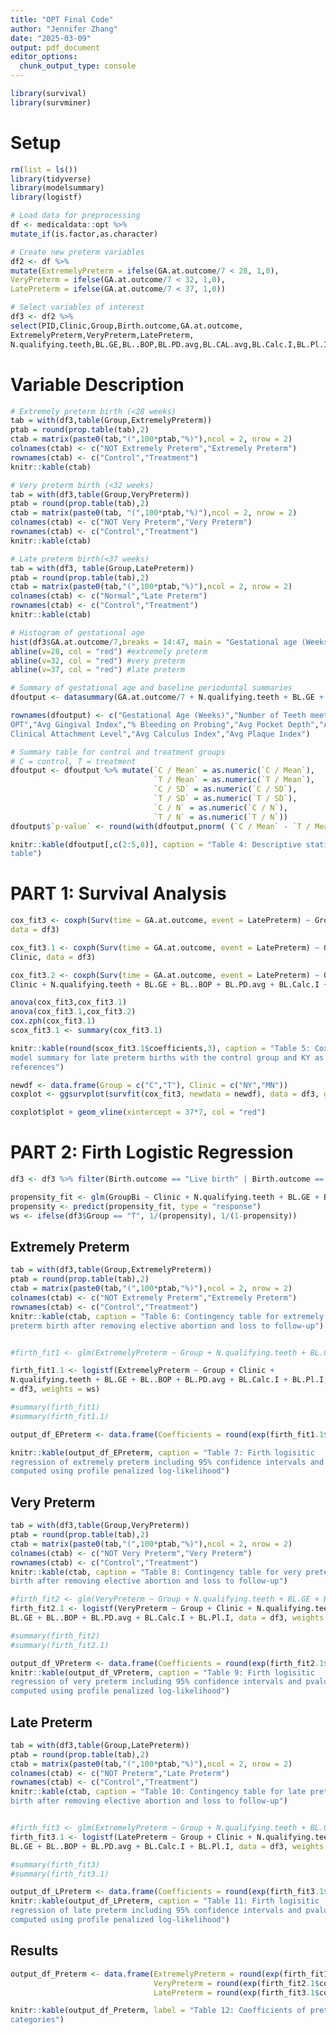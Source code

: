 ```yaml
---
title: "OPT Final Code"
author: "Jennifer Zhang"
date: "2025-03-09"
output: pdf_document
editor_options: 
  chunk_output_type: console
---
```

```r
library(survival)
library(survminer)
```

# Setup
```r
rm(list = ls())
library(tidyverse)
library(modelsummary)
library(logistf)

# Load data for preprocessing
df <- medicaldata::opt %>%
mutate_if(is.factor,as.character)

# Create new preterm variables
df2 <- df %>%
mutate(ExtremelyPreterm = ifelse(GA.at.outcome/7 < 28, 1,0),
VeryPreterm = ifelse(GA.at.outcome/7 < 32, 1,0),
LatePreterm = ifelse(GA.at.outcome/7 < 37, 1,0))

# Select variables of interest
df3 <- df2 %>%
select(PID,Clinic,Group,Birth.outcome,GA.at.outcome,
ExtremelyPreterm,VeryPreterm,LatePreterm,
N.qualifying.teeth,BL.GE,BL..BOP,BL.PD.avg,BL.CAL.avg,BL.Calc.I,BL.Pl.I)
```

# Variable Description
```r
# Extremely preterm birth (<28 weeks)
tab = with(df3,table(Group,ExtremelyPreterm))
ptab = round(prop.table(tab),2)
ctab = matrix(paste0(tab,"(",100*ptab,"%)"),ncol = 2, nrow = 2)
colnames(ctab) <- c("NOT Extremely Preterm","Extremely Preterm")
rownames(ctab) <- c("Control","Treatment")
knitr::kable(ctab)

# Very preterm birth (<32 weeks)
tab = with(df3,table(Group,VeryPreterm))
ptab = round(prop.table(tab),2)
ctab = matrix(paste0(tab, "(",100*ptab,"%)"),ncol = 2, nrow = 2)
colnames(ctab) <- c("NOT Very Preterm","Very Preterm")
rownames(ctab) <- c("Control","Treatment")
knitr::kable(ctab)

# Late preterm birth(<37 weeks)
tab = with(df3, table(Group,LatePreterm))
ptab = round(prop.table(tab),2)
ctab = matrix(paste0(tab,"(",100*ptab,"%)"),ncol = 2, nrow = 2)
colnames(ctab) <- c("Normal","Late Preterm")
rownames(ctab) <- c("Control","Treatment")
knitr::kable(ctab)

# Histogram of gestational age
hist(df3$GA.at.outcome/7,breaks = 14:47, main = "Gestational age (Weeks)", xlab = "GA")
abline(v=28, col = "red") #extremely preterm
abline(v=32, col = "red") #very preterm
abline(v=37, col = "red") #late preterm

# Summary of gestational age and baseline periodontal summaries
dfoutput <- datasummary(GA.at.outcome/7 + N.qualifying.teeth + BL.GE + BL..BOP + BL.PD.avg + BL.CAL.avg + BL.Calc.I + BL.Pl.I ~ Group*Mean + Group*SD + Group*N, data = df3, output = "data.frame")

rownames(dfoutput) <- c("Gestational Age (Weeks)","Number of Teeth meeting
OPT","Avg Gingival Index","% Bleeding on Probing","Avg Pocket Depth","Avg
Clinical Attachment Level","Avg Calculus Index","Avg Plaque Index")

# Summary table for control and treatment groups
# C = control, T = treatment
dfoutput <- dfoutput %>% mutate(`C / Mean` = as.numeric(`C / Mean`),
                                `T / Mean` = as.numeric(`T / Mean`),
                                `C / SD` = as.numeric(`C / SD`),
                                `T / SD` = as.numeric(`T / SD`),
                                `C / N` = as.numeric(`C / N`), 
                                `T / N` = as.numeric(`T / N`))
dfoutput$`p-value` <- round(with(dfoutput,pnorm( (`C / Mean` - `T / Mean`)/sqrt((`C / SD`+`T / SD`)/2 * (1/`C / N`+`T / N` )) )),3)

knitr::kable(dfoutput[,c(2:5,8)], caption = "Table 4: Descriptive statistics
table")
```

# PART 1: Survival Analysis
```r
cox_fit3 <- coxph(Surv(time = GA.at.outcome, event = LatePreterm) ~ Group,
data = df3)

cox_fit3.1 <- coxph(Surv(time = GA.at.outcome, event = LatePreterm) ~ Group +
Clinic, data = df3)

cox_fit3.2 <- coxph(Surv(time = GA.at.outcome, event = LatePreterm) ~ Group +
Clinic + N.qualifying.teeth + BL.GE + BL..BOP + BL.PD.avg + BL.Calc.I + BL.Pl.I, data = df3)

anova(cox_fit3,cox_fit3.1)
anova(cox_fit3.1,cox_fit3.2)
cox.zph(cox_fit3.1)
scox_fit3.1 <- summary(cox_fit3.1)

knitr::kable(round(scox_fit3.1$coefficients,3), caption = "Table 5: Cox PH
model summary for late preterm births with the control group and KY as the
references")

newdf <- data.frame(Group = c("C","T"), Clinic = c("NY","MN"))
coxplot <- ggsurvplot(survfit(cox_fit3, newdata = newdf), data = df3, ggtheme = theme_minimal(), legend.labs = c("Group: C | Clinic: NY","Group: T | Clinic: MN"), title = "Figure 2: Cox Survival Probability Plot", xlim = c(80,300), ylim = c(.8,1))

coxplot$plot + geom_vline(xintercept = 37*7, col = "red")
```

# PART 2: Firth Logistic Regression
```r
df3 <- df3 %>% filter(Birth.outcome == "Live birth" | Birth.outcome == "Non-live birth") %>% mutate(GroupBi = ifelse(Group == "T",1,0))

propensity_fit <- glm(GroupBi ~ Clinic + N.qualifying.teeth + BL.GE + BL..BOP + BL.PD.avg + BL.Calc.I + BL.Pl.I, data = df3, family = binomial)
propensity <- predict(propensity_fit, type = "response")
ws <- ifelse(df3$Group == "T", 1/(propensity), 1/(1-propensity))
```

## Extremely Preterm
```r
tab = with(df3,table(Group,ExtremelyPreterm))
ptab = round(prop.table(tab),2)
ctab = matrix(paste0(tab,"(",100*ptab,"%)"),ncol = 2, nrow = 2)
colnames(ctab) <- c("NOT Extremely Preterm","Extremely Preterm")
rownames(ctab) <- c("Control","Treatment")
knitr::kable(ctab, caption = "Table 6: Contingency table for extremely
preterm birth after removing elective abortion and loss to follow-up")


#firth_fit1 <- glm(ExtremelyPreterm ~ Group + N.qualifying.teeth + BL.GE + BL..BOP + BL.PD.avg + BL.Calc.I + BL.Pl.I, data = df3, weights = ws, family = binomial)

firth_fit1.1 <- logistf(ExtremelyPreterm ~ Group + Clinic +
N.qualifying.teeth + BL.GE + BL..BOP + BL.PD.avg + BL.Calc.I + BL.Pl.I, data
= df3, weights = ws)

#summary(firth_fit1)
#summary(firth_fit1.1)

output_df_EPreterm <- data.frame(Coefficients = round(exp(firth_fit1.1$coefficients),3), lowerCI = round(exp(firth_fit1.1$ci.lower),3), upperCI = round(exp(firth_fit1.1$ci.upper),3), pvalue = round(firth_fit1.1$prob,3))

knitr::kable(output_df_EPreterm, caption = "Table 7: Firth logisitic
regression of extremely preterm including 95% confidence intervals and pvalue
computed using profile penalized log-likelihood")
```

## Very Preterm
```r
tab = with(df3,table(Group,VeryPreterm))
ptab = round(prop.table(tab),2)
ctab = matrix(paste0(tab,"(",100*ptab,"%)"),ncol = 2, nrow = 2)
colnames(ctab) <- c("NOT Very Preterm","Very Preterm")
rownames(ctab) <- c("Control","Treatment")
knitr::kable(ctab, caption = "Table 8: Contingency table for very preterm
birth after removing elective abortion and loss to follow-up")

#firth_fit2 <- glm(VeryPreterm ~ Group + N.qualifying.teeth + BL.GE + BL..BOP + BL.PD.avg + BL.Calc.I + BL.Pl.I, data = df3, weights = ws, family = binomial)
firth_fit2.1 <- logistf(VeryPreterm ~ Group + Clinic + N.qualifying.teeth +
BL.GE + BL..BOP + BL.PD.avg + BL.Calc.I + BL.Pl.I, data = df3, weights = ws)

#summary(firth_fit2)
#summary(firth_fit2.1)

output_df_VPreterm <- data.frame(Coefficients = round(exp(firth_fit2.1$coefficients),3), lowerCI = round(exp(firth_fit2.1$ci.lower),3), upperCI = round(exp(firth_fit2.1$ci.upper),3), pvalue = round(firth_fit2.1$prob,3))
knitr::kable(output_df_VPreterm, caption = "Table 9: Firth logisitic
regression of very preterm including 95% confidence intervals and pvalue
computed using profile penalized log-likelihood")
```

## Late Preterm
```r
tab = with(df3,table(Group,LatePreterm))
ptab = round(prop.table(tab),2)
ctab = matrix(paste0(tab,"(",100*ptab,"%)"),ncol = 2, nrow = 2)
colnames(ctab) <- c("NOT Preterm","Late Preterm")
rownames(ctab) <- c("Control","Treatment")
knitr::kable(ctab, caption = "Table 10: Contingency table for late preterm
birth after removing elective abortion and loss to follow-up")


#firth_fit3 <- glm(ExtremelyPreterm ~ Group + N.qualifying.teeth + BL.GE + BL..BOP + BL.PD.avg + BL.Calc.I + BL.Pl.I, data = df3, weights = ws, family = binomial)
firth_fit3.1 <- logistf(LatePreterm ~ Group + Clinic + N.qualifying.teeth +
BL.GE + BL..BOP + BL.PD.avg + BL.Calc.I + BL.Pl.I, data = df3, weights = ws)

#summary(firth_fit3)
#summary(firth_fit3.1)

output_df_LPreterm <- data.frame(Coefficients = round(exp(firth_fit3.1$coefficients),3), lowerCI = round(exp(firth_fit3.1$ci.lower),3), upperCI = round(exp(firth_fit3.1$ci.upper),3), pvalue = round(firth_fit3.1$prob,3))
knitr::kable(output_df_LPreterm, caption = "Table 11: Firth logisitic
regression of late preterm including 95% confidence intervals and pvalue
computed using profile penalized log-likelihood")
```

## Results
```r
output_df_Preterm <- data.frame(ExtremelyPreterm = round(exp(firth_fit1.1$coefficients),3), 
                                VeryPreterm = round(exp(firth_fit2.1$coefficients),3), 
                                LatePreterm = round(exp(firth_fit3.1$coefficients),3))

knitr::kable(output_df_Preterm, label = "Table 12: Coefficients of preterm
categories")
```

